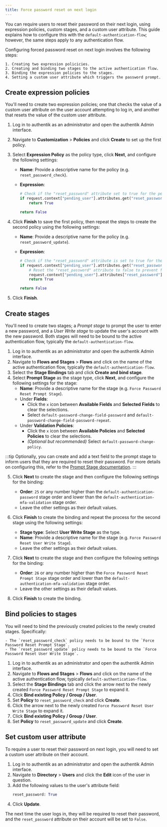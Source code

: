 ```yaml
---
title: Force password reset on next login
---
```


You can require users to reset their password on their next login, using expression policies, custom stages, and a custom user attribute. This guide explains how to configure this with the `default-authentication-flow`; however, the same steps apply to any authentication flow.

Configuring forced password reset on next login involves the following steps:

    1. Creating two expression policicies.
    2. Creating and binding two stages to the active authentication flow.
    3. Binding the expression policies to the stages.
    4. Setting a custom user attribute which triggers the password prompt.

## Create expression policies

You'll need to create two expression policies; one that checks the value of a custom user attribute on the user account attempting to log in, and another that resets the value of the custom user attribute.

1. Log in to authentik as an administrator and open the authentik Admin interface.
2. Navigate to **Customization** > **Policies** and click **Create** to set up the first policy.
3. Select **Expression Policy** as the policy type, click **Next**, and configure the following settings:
    - **Name**: Provide a descriptive name for the policy (e.g. `reset_password_check`).
    - **Expression**:

        ```python
        # Check if the "reset_password" attribute set to true for the pending user
        if request.context["pending_user"].attributes.get("reset_password") == True:
            return True

        return False
        ```

4. Click **Finish** to save the first policy, then repeat the steps to create the second policy using the following settings:
    - **Name**: Provide a descriptive name for the policy (e.g. `reset_password_update`).
    - **Expression**:

        ```python
        # Check if the "reset_password" attribute is set to true for the pending user
        if request.context["pending_user"].attributes.get("reset_password") == True:
            # Reset the "reset_password" attribute to false to prevent forcing a password reset on next login
            request.context["pending_user"].attributes["reset_password"] = False
            return True

        return False
        ```

5. Click **Finish**.

## Create stages

You'll need to create two stages; a _Prompt stage_ to prompt the user to enter a new password, and a _User Write stage_ to update the user's account with the new password. Both stages will need to be bound to the active authentication flow, typically the `default-authentication-flow`.

1. Log in to authentik as an administrator and open the authentik Admin interface.
2. Navigate to **Flows and Stages** > **Flows** and click on the name of the active authentication flow, typically the `default-authentication-flow`.
3. Select the **Stage Bindings** tab and click **Create and bind stage**.
4. Select **Prompt Stage** as the stage type, click **Next**, and configure the following settings for the stage:
    - **Name**: Provide a descriptive name for the stage (e.g. `Force Password Reset Prompt Stage`).
    - Under **Fields**:
        - Click the `x` icon between **Available Fields** and **Selected Fields** to clear the selections.
        - Select `default-password-change-field-password` and `default-password-change-field-password-repeat`.
    - Under **Validation Policies**:
        - Click the `x` icon between **Available Policies** and **Selected Policies** to clear the selections.
        - _(Optional but recommended)_ Select `default-password-change-policy`.

:::tip
Optionally, you can create and add a text field to the prompt stage to inform users that they are required to reset their password. For more details on configuring this, refer to the [Prompt Stage documentation](../../add-secure-apps/flows-stages/stages/prompt/index.md#Prompt).
:::

5. Click **Next** to create the stage and then configure the following settings for the binding:
    - **Order**: `25` or any number higher than the `default-authentication-password` stage order and lower than the `default-authentication-mfa-validation` stage order.
    - Leave the other settings as their default values.

6. Click **Finish** to create the binding and repeat the process for the second stage using the following settings:
    - **Stage type**: Select **User Write Stage** as the type.
    - **Name**: Provide a descriptive name for the stage (e.g. `Force Password Reset User Write Stage`).
    - Leave the other settings as their default values.

7. Click **Next** to create the stage and then configure the following settings for the binding:
    - **Order**: `26` or any number higher than the `Force Password Reset Prompt Stage` stage order and lower than the `default-authentication-mfa-validation` stage order.
    - Leave the other settings as their default values.

8. Click **Finish** to create the binding.

## Bind policies to stages

You will need to bind the previously created policies to the newly created stages. Specifically:

    - The `reset_password_check` policy needs to be bound to the `Force Password Reset Prompt Stage`.
    - The `reset_password_update` policy needs to be bound to the `Force Password Reset User Write Stage`.

1. Log in to authentik as an administrator and open the authentik Admin interface.
2. Navigate to **Flows and Stages** > **Flows** and click on the name of the active authentication flow, typically `default-authentication-flow`.
3. Select the **Stage Bindings** tab and click the arrow next to the newly created `Force Password Reset Prompt Stage` to expand it.
4. Click **Bind existing Policy / Group / User**.
5. Set **Policy** to `reset_password_check` and click **Create**.
6. Click the arrow next to the newly created `Force Password Reset User Write Stage` to expand it.
7. Click **Bind existing Policy / Group / User**.
8. Set **Policy** to `reset_password_update` and click **Create**.

## Set custom user attribute

To require a user to reset their password on next login, you will need to set a custom user attribute on their account.

1. Log in to authentik as an administrator and open the authentik Admin interface.
2. Navigate to **Directory** > **Users** and click the **Edit** icon of the user in question.
3. Add the following values to the user's attribute field:
    ```python
    reset_password: True
    ```
4. Click **Update**.

The next time the user logs in, they will be required to reset their password, and the `reset_password` attribute on their account will be set to `False`.
